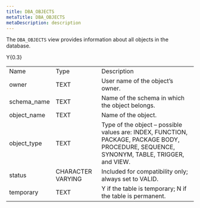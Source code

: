 ```yaml
---
title: DBA_OBJECTS
metaTitle: DBA_OBJECTS
metaDescription: description
---
```


The `DBA_OBJECTS` view provides information about all objects in the
database.

<div class="tabularcolumns">

Y{0.3}

</div>

|              |                   |                                                                                                                                           |
| ------------ | ----------------- | ----------------------------------------------------------------------------------------------------------------------------------------- |
| Name         | Type              | Description                                                                                                                               |
| owner        | TEXT              | User name of the object’s owner.                                                                                                          |
| schema_name | TEXT              | Name of the schema in which the object belongs.                                                                                           |
| object_name | TEXT              | Name of the object.                                                                                                                       |
| object_type | TEXT              | Type of the object – possible values are: INDEX, FUNCTION, PACKAGE, PACKAGE BODY, PROCEDURE, SEQUENCE, SYNONYM, TABLE, TRIGGER, and VIEW. |
| status       | CHARACTER VARYING | Included for compatibility only; always set to VALID.                                                                                     |
| temporary    | TEXT              | Y if the table is temporary; N if the table is permanent.                                                                                 |

